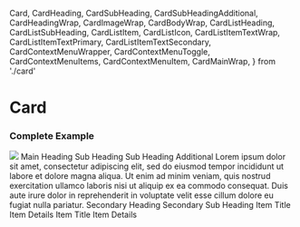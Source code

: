   Card,
  CardHeading,
  CardSubHeading,
  CardSubHeadingAdditional,
  CardHeadingWrap,
  CardImageWrap,
  CardBodyWrap,
  CardListHeading,
  CardListSubHeading,
  CardListItem,
  CardListIcon,
  CardListItemTextWrap,
  CardListItemTextPrimary,
  CardListItemTextSecondary,
  CardContextMenuWrapper,
  CardContextMenuToggle,
  CardContextMenuItems,
  CardContextMenuItem,
  CardMainWrap,
} from './card'

<Meta title="V3/Card" />

# Card

### Complete Example

<Canvas>
  <Story name="Complete Example">
    <Card>
      <CardContextMenuWrapper>
        <CardContextMenuToggle>
          <Icon icon="more" />
        </CardContextMenuToggle>
        <CardContextMenuItems className={elCardContextMenuOpen}>
          <CardContextMenuItem>
            <Icon icon="close" />
          </CardContextMenuItem>
          <CardContextMenuItem>
            <Icon icon="trash" intent="danger" />
          </CardContextMenuItem>
          <CardContextMenuItem>
            <Icon icon="share" />
          </CardContextMenuItem>
        </CardContextMenuItems>
      </CardContextMenuWrapper>
      <CardMainWrap>
        <CardImageWrap>
          <img src="https://via.placeholder.com/72x72.svg" />
        </CardImageWrap>
        <CardHeadingWrap>
          <CardHeading>Main Heading</CardHeading>
          <CardSubHeading>Sub Heading</CardSubHeading>
          <CardSubHeadingAdditional>Sub Heading Additional</CardSubHeadingAdditional>
        </CardHeadingWrap>
      </CardMainWrap>
      <CardBodyWrap className={elMb5}>
        Lorem ipsum dolor sit amet, consectetur adipiscing elit, sed do eiusmod tempor incididunt ut labore et dolore
        magna aliqua. Ut enim ad minim veniam, quis nostrud exercitation ullamco laboris nisi ut aliquip ex ea commodo
        consequat. Duis aute irure dolor in reprehenderit in voluptate velit esse cillum dolore eu fugiat nulla
        pariatur.
      </CardBodyWrap>
      <CardListHeading>Secondary Heading</CardListHeading>
      <CardListSubHeading>Secondary Sub Heading</CardListSubHeading>
      <CardListItem>
        <CardListIcon>
          <Icon icon="house" />
        </CardListIcon>
        <CardListItemTextWrap>
          <CardListItemTextPrimary>Item Title</CardListItemTextPrimary>
          <CardListItemTextSecondary>Item Details</CardListItemTextSecondary>
        </CardListItemTextWrap>
      </CardListItem>
      <CardListItem>
        <CardListIcon>
          <Icon icon="applicant" />
        </CardListIcon>
        <CardListItemTextWrap>
          <CardListItemTextPrimary>Item Title</CardListItemTextPrimary>
          <CardListItemTextSecondary>Item Details</CardListItemTextSecondary>
        </CardListItemTextWrap>
      </CardListItem>
    </Card>
  </Story>
</Canvas>

<RenderHtmlMarkup component="V3/Card" story="Complete Example" />
